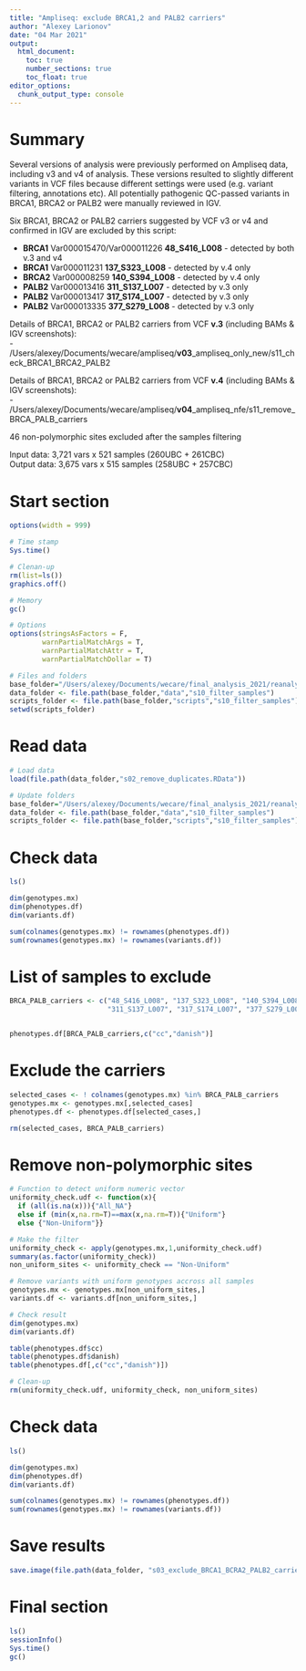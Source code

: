 ```yaml
---
title: "Ampliseq: exclude BRCA1,2 and PALB2 carriers"
author: "Alexey Larionov"
date: "04 Mar 2021"
output:
  html_document:
    toc: true
    number_sections: true
    toc_float: true
editor_options:
  chunk_output_type: console
---
```


# Summary  

Several versions of analysis were previously performed on Ampliseq data, including v3 and v4 of analysis.  These versions resulted to slightly different variants in VCF files because different settings were used (e.g. variant filtering, annotations etc).  All potentially pathogenic QC-passed variants in BRCA1, BRCA2 or PALB2 were manually reviewed in IGV.  

Six BRCA1, BRCA2 or PALB2 carriers suggested by VCF v3 or v4 and confirmed in IGV are excluded by this script:  

- **BRCA1** Var000015470/Var000011226 **48_S416_L008** - detected by both v.3 and v4  
- **BRCA1** Var000011231 **137_S323_L008** - detected by v.4 only  
- **BRCA2** Var000008259 **140_S394_L008** - detected by v.4 only  
- **PALB2** Var000013416 **311_S137_L007** - detected by v.3 only  
- **PALB2** Var000013417 **317_S174_L007** - detected by v.3 only  
- **PALB2** Var000013335 **377_S279_L008** - detected by v.3 only  


Details of BRCA1, BRCA2 or PALB2 carriers from VCF **v.3** (including BAMs & IGV screenshots):  
- /Users/alexey/Documents/wecare/ampliseq/**v03**_ampliseq_only_new/s11_check_BRCA1_BRCA2_PALB2  

Details of BRCA1, BRCA2 or PALB2 carriers from VCF **v.4** (including BAMs & IGV screenshots):  
- /Users/alexey/Documents/wecare/ampliseq/**v04**_ampliseq_nfe/s11_remove_BRCA_PALB_carriers  

46 non-polymorphic sites excluded after the samples filtering  

Input data: 3,721 vars x 521 samples (260UBC + 261CBC)  
Output data: 3,675 vars x 515 samples (258UBC + 257CBC)  

# Start section

<style>
pre {
  overflow-x: auto;
}
pre code {
  word-wrap: normal;
  white-space: pre;
}
</style>

```r
options(width = 999)
```

```r

# Time stamp
Sys.time()

# Clenan-up
rm(list=ls())
graphics.off()

# Memory
gc()

# Options
options(stringsAsFactors = F,
        warnPartialMatchArgs = T, 
        warnPartialMatchAttr = T, 
        warnPartialMatchDollar = T)

# Files and folders
base_folder="/Users/alexey/Documents/wecare/final_analysis_2021/reanalysis_wo_danish_2021/ampliseq/s01_ampliseq_wecare_only"
data_folder <- file.path(base_folder,"data","s10_filter_samples")
scripts_folder <- file.path(base_folder,"scripts","s10_filter_samples")
setwd(scripts_folder)

```

# Read data  

```r

# Load data
load(file.path(data_folder,"s02_remove_duplicates.RData"))

# Update folders
base_folder="/Users/alexey/Documents/wecare/final_analysis_2021/reanalysis_wo_danish_2021/ampliseq/s01_ampliseq_wecare_only"
data_folder <- file.path(base_folder,"data","s10_filter_samples")
scripts_folder <- file.path(base_folder,"scripts","s10_filter_samples")

```

# Check data

```r

ls()

dim(genotypes.mx)
dim(phenotypes.df)
dim(variants.df)

sum(colnames(genotypes.mx) != rownames(phenotypes.df))
sum(rownames(genotypes.mx) != rownames(variants.df))

```

# List of samples to exclude  

```r

BRCA_PALB_carriers <- c("48_S416_L008", "137_S323_L008", "140_S394_L008",
                        "311_S137_L007", "317_S174_L007", "377_S279_L008") 


phenotypes.df[BRCA_PALB_carriers,c("cc","danish")]

```

# Exclude the carriers

```r

selected_cases <- ! colnames(genotypes.mx) %in% BRCA_PALB_carriers
genotypes.mx <- genotypes.mx[,selected_cases]
phenotypes.df <- phenotypes.df[selected_cases,]

rm(selected_cases, BRCA_PALB_carriers)

```

# Remove non-polymorphic sites

```r

# Function to detect uniform numeric vector
uniformity_check.udf <- function(x){
  if (all(is.na(x))){"All_NA"}
  else if (min(x,na.rm=T)==max(x,na.rm=T)){"Uniform"}
  else {"Non-Uniform"}}

# Make the filter
uniformity_check <- apply(genotypes.mx,1,uniformity_check.udf)
summary(as.factor(uniformity_check))
non_uniform_sites <- uniformity_check == "Non-Uniform"

# Remove variants with uniform genotypes accross all samples
genotypes.mx <- genotypes.mx[non_uniform_sites,]
variants.df <- variants.df[non_uniform_sites,]

# Check result
dim(genotypes.mx)
dim(variants.df)

table(phenotypes.df$cc)
table(phenotypes.df$danish)
table(phenotypes.df[,c("cc","danish")])

# Clean-up
rm(uniformity_check.udf, uniformity_check, non_uniform_sites)

```

# Check data

```r

ls()

dim(genotypes.mx)
dim(phenotypes.df)
dim(variants.df)

sum(colnames(genotypes.mx) != rownames(phenotypes.df))
sum(rownames(genotypes.mx) != rownames(variants.df))

```

# Save results

```r

save.image(file.path(data_folder, "s03_exclude_BRCA1_BCRA2_PALB2_carriers.RData"))

```

# Final section

```r

ls()
sessionInfo()
Sys.time()
gc()

```
